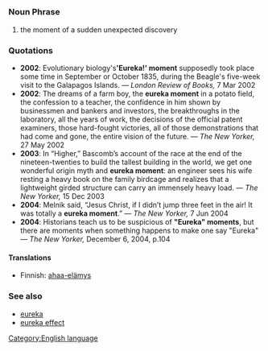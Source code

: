 =={{en}}==
[[Category:English language]]
===Noun Phrase===
#the moment of a sudden unexpected discovery

===Quotations===
*'''2002''': Evolutionary biology's''' 'Eureka!' moment''' supposedly took place some time in September or October 1835, during the Beagle's five-week visit to the Galapagos Islands. &mdash; ''London Review of Books,'' 7 Mar 2002
*'''2002''': The dreams of a farm boy, the '''eureka moment''' in a potato field, the confession to a teacher, the confidence in him shown by businessmen and bankers and investors, the breakthroughs in the laboratory, all the years of work, the decisions of the official patent examiners, those hard-fought victories, all of those demonstrations that had come and gone, the entire vision of the future.  &mdash; ''The New Yorker,'' 27 May 2002
*'''2003''': In “Higher,” Bascomb’s account of the race at the end of the nineteen-twenties to build the tallest building in the world, we get one wonderful origin myth and '''eureka moment''': an engineer sees his wife resting a heavy book on the family birdcage and realizes that a lightweight girded structure can carry an immensely heavy load.  &mdash; ''The New Yorker,'' 15 Dec 2003
*'''2004''': Melnik said, “Jesus Christ, if I didn’t jump three feet in the air! It was totally a '''eureka moment'''.” &mdash; ''The New Yorker,'' 7 Jun 2004
*'''2004''': Historians teach us to be suspicious of '''"Eureka" moments''', but there are moments when something happens to make one say "Eureka" &mdash; ''The New Yorker,'' December 6, 2004, p.104

====Translations====
*Finnish: [[ahaa-elämys]]

===See also===
*[[eureka]]
*[[eureka effect]]